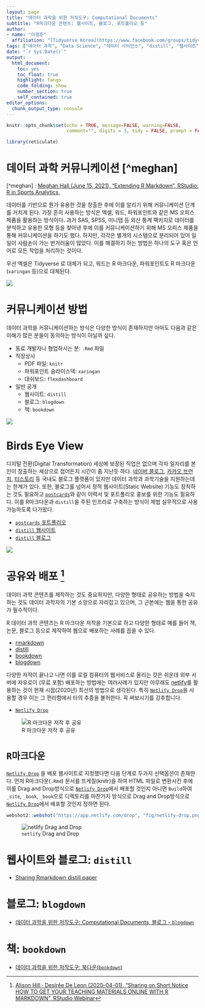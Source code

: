 ```yaml
---
layout: page
title: "데이터 과학을 위한 저작도구: Computational Documents"
subtitle: "R마크다운 콘텐츠: 웹사이트, 블로그, 포트폴리오 등"
author:
- name: "이광춘"
  affiliation: "[Tidyverse Korea](https://www.facebook.com/groups/tidyverse/)"
tags: ["데이터 과학", "Data Science", "데이터 사이언스", "distill", "웹사이트", "과학기술", "블로그"]
date: "`r Sys.Date()`"
output:
  html_document: 
    toc: yes
    toc_float: true
    highlight: tango
    code_folding: show
    number_section: true
    self_contained: true
editor_options: 
  chunk_output_type: console
---
```


```r
knitr::opts_chunk$set(echo = TRUE, message=FALSE, warning=FALSE,
                      comment="", digits = 3, tidy = FALSE, prompt = FALSE, fig.align = 'center')

library(reticulate)
```

# 데이터 과학 커뮤니케이션 [^meghan] {#data-science-communication}

[^meghan] : [Meghan Hall (June 15, 2021), "Extending R Markdown", RStudio: R in Sports Analytics, ](https://meghan.rbind.io/slides/rstudio/hall_rstudio_2021)

데이터를 기반으로 뭔가 유용한 것을 창출한 후에 이를 알리기 위해 커뮤니케이션 단계를 거치게 된다. 가장 흔히 사용하는 방식은 엑셀, 워드, 파워포인트와 같은 MS 오피스 제품을 활용하는 방식이다. 과거 SAS, SPSS, 미니탭 등 외산 통계 팩키지로 데이터를 분석하고 유용한 모형 등을 찾아낸 후에 이를 커뮤니케이션하기 위해 MS 오피스 제품을 통해 커뮤니케이션을 하기도 했다. 하지만, 각각은 별개의 시스템으로 분리되어 있어 일일이 사람손이 가는 번거러움이 많았다. 이를 해결하기 하는 방법은 하나의 도구 혹은 언어로 모든 작업을 처리하는 것이다.

우선 엑셀은 Tidyverse 로 대체가 되고, 워드는 R 마크다운, 파워포인트도 R 마크다운(`xaringan` 등)으로 대체된다.

![](fig/data-science-communication.png)

# 커뮤니케이션 방법 {#data-science-communication-how}

데이터 과학을 커뮤니케이션하는 방식은 다양한 방식이 존재하지만 아마도 다음과 같은 이해가 많은 분들이 동의하는 방식이 아닐까 싶다.

- 동료 개발자나 협업하시는 분: `.Rmd` 파일
- 직장상사
    - PDF 파일: `knitr`
    - 파워포인트 슬라이스덱: `xaringan`
    - 대쉬보드: `flexdashboard`
- 일반 공개
    - 웹사이트: `distill`
    - 블로그: `blogdown`
    - 책: `bookdown`

![](fig/communication-classification.png)

# Birds Eye View {#birds-eye-view}

디지털 전환(Digital Transformation) 세상에 보장된 직업은 없으며 각자 일자리를 본인이 창출하는 세상으로 접어든지 시간이 좀 지난듯 하다. [네이버 블로그](https://section.blog.naver.com/), [카카오 브런치](https://brunch.co.kr/), [티스토리](https://www.tistory.com/) 등 국내도 블로그 플랫폼이 있지만 데이터 과학과 과학기술을 지원하는데는 한계가 있다. 또한, 블로그를 넘어서 정적 웹사이트(Static Website) 기능도 장착하는 것도 필요하고 [`postcards`](https://github.com/seankross/postcards)와 같이 이력서 및 포트폴리오 홍보를 위한 기능도 필요하다. 이를 R마크다운과 `distill`을 주된 인프라로 구축하는 방식이 제법 실무적으로 사용가능하도록 다가왔다.

-   [`postcards` 포트폴리오](https://github.com/seankross/postcards)
-   [`distill` 웹사이트](https://rstudio.github.io/distill/website.html)
-   [`distill` 블로그](https://rstudio.github.io/distill/blog.html)

![](fig/rmarkdown-webstie-blog.png)

# 공유와 배포 [^1] {#netlify-share}

[^1]: [Alison Hill · Desirée De Leon (2020-04-01), "Sharing on Short Notice HOW TO GET YOUR TEACHING MATERIALS ONLINE WITH R MARKDOWN", RStudio Webinar](https://rstudio-education.github.io/sharing-short-notice/#1)

데이터 과학 콘텐츠를 제작하는 것도 중요하지만, 다양한 형태로 공유하는 방법을 숙지하는 것도 데이터 과학자의 기본 소양으로 자리잡고 있으며, 그 근본에는 웹을 통한 공유가 필수적이다.

R 데이터 과학 콘텐츠는 R 마크다운 저작을 기본으로 하고 다양한 형태로 예를 들어 책, 논문, 블로그 등으로 제작하여 웹으로 배포하는 사례를 꼽을 수 있다.

-   [rmarkdown](https://rmarkdown.rstudio.com/index.html)
-   [distill](https://github.com/rstudio/distill)
-   [bookdown](https://bookdown.org/)
-   [blogdown](https://cran.r-project.org/web/packages/blogdown/index.html)

다양한 저작이 끝나고 나면 이를 로컬 컴퓨터의 웹서비스로 올리는 것은 쉬운데 외부 서버에 자유로이 (무료 포함) 배포하는 방법에는 여러사례가 있지만 아무래도 [netlify](https://www.netlify.com/)를 활용하는 것이 현재 시점(2020년) 최선의 방법으로 생각된다. 특히 [`Netlify Drop`](https://app.netlify.com/drop)을 사용할 경우 이는 그 편리함에서 타의 추종을 불허한다. 꼭 써보시기를 강추합니다.

-   [`Netlify Drop`](https://app.netlify.com/drop)

![R 마크다운 저작 후 공유](fig/sharing-yml.png)

# `R마크다운` {#netlify-rmarkdown}

[`Netlify Drop`](https://app.netlify.com/drop) 을 배포 웹사이트로 지정했다면 다음 단계로 두가지 선택옵션이 존재한다. 먼저 R마크다운(`.Rmd`) 문서를 뜨게질(knitr)을 하여 HTML 파일로 변환시킨 후에 이를 Drag and Drop방식으로 [`Netlify Drop`](https://app.netlify.com/drop)에서 배포할 것인지 아니면 `Build`하여 `_site`, `_book`, `_book`으로 디렉토리를 마찬가지 방식으로 Drag and Drop방식으로 [`Netlify Drop`](https://app.netlify.com/drop)에서 배포할 것인지 정하면 된다.

```r
webshot2::webshot("https://app.netlify.com/drop", "fig/netlify-drop.png")
```

![`netlify` Drag and Drop](fig/netlify-drag-and-drop.png)

# 웹사이트와 블로그: `distill` {#netlify-distill}

-   [Sharing Rmarkdown distill paper](https://github.com/statkclee/sharing-distill)

# 블로그: `blogdown` {#netlify-blog}

-   [데이터 과학을 위한 저작도구: Computational Documents, 블로그 - `blogdown`](ds-blogdown.html)

# 책: `bookdown` {#netlify-bookdown}

-   [데이터 과학을 위한 저작도구: 북다운(`bookdown`)](bookdown-intro.html)
